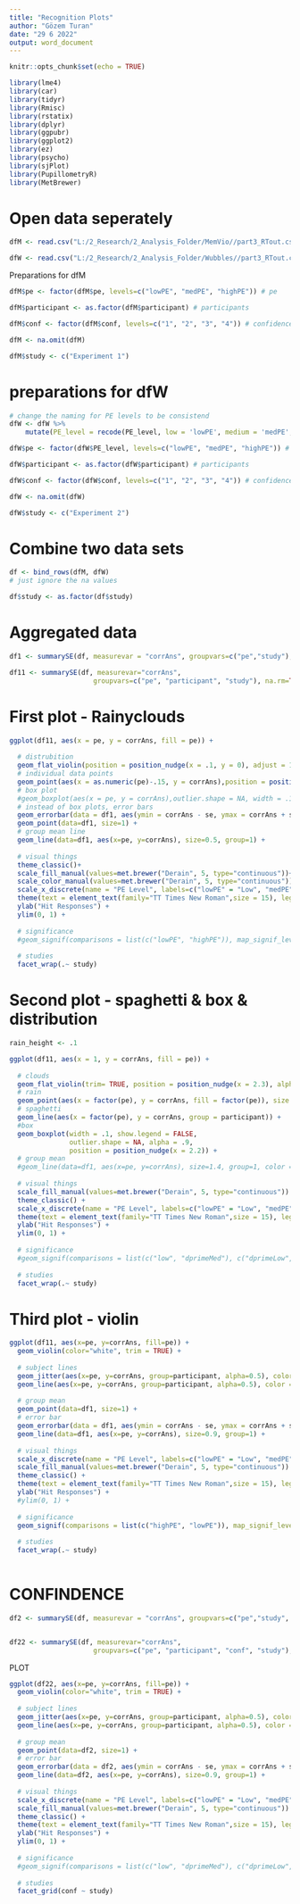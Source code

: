 ---
title: "Recognition Plots"
author: "Gözem Turan"
date: "29 6 2022"
output: word_document
---

```{r setup, include=FALSE}
knitr::opts_chunk$set(echo = TRUE)
```

```{r warning=FALSE, message=FALSE}
library(lme4) 
library(car)
library(tidyr)
library(Rmisc)
library(rstatix)
library(dplyr)
library(ggpubr)
library(ggplot2)
library(ez)
library(psycho)
library(sjPlot)
library(PupillometryR)
library(MetBrewer)

```

# Open data seperately
```{r}

dfM <- read.csv("L:/2_Research/2_Analysis_Folder/MemVio//part3_RTout.csv")

dfW <- read.csv("L:/2_Research/2_Analysis_Folder/Wubbles//part3_RTout.csv")

```

Preparations for dfM
```{r}

dfM$pe <- factor(dfM$pe, levels=c("lowPE", "medPE", "highPE")) # pe

dfM$participant <- as.factor(dfM$participant) # participants

dfM$conf <- factor(dfM$conf, levels=c("1", "2", "3", "4")) # confidence

dfM <- na.omit(dfM)

dfM$study <- c("Experiment 1")

```

# preparations for dfW
```{r}

# change the naming for PE levels to be consistend
dfW <- dfW %>%
    mutate(PE_level = recode(PE_level, low = 'lowPE', medium = 'medPE', high =  'highPE' ))

dfW$pe <- factor(dfW$PE_level, levels=c("lowPE", "medPE", "highPE")) # pe

dfW$participant <- as.factor(dfW$participant) # participants

dfW$conf <- factor(dfW$conf, levels=c("1", "2", "3", "4")) # confidence

dfW <- na.omit(dfW)

dfW$study <- c("Experiment 2")

```

# Combine two data sets
```{r}

df <- bind_rows(dfM, dfW) 
# just ignore the na values

df$study <- as.factor(df$study)

```

# Aggregated data
```{r}

df1 <- summarySE(df, measurevar = "corrAns", groupvars=c("pe","study"), na.rm = TRUE)

df11 <- summarySE(df, measurevar="corrAns", 
                     groupvars=c("pe", "participant", "study"), na.rm=TRUE)
```

# First plot - Rainyclouds
```{r}
ggplot(df11, aes(x = pe, y = corrAns, fill = pe)) +
  
  # distrubition
  geom_flat_violin(position = position_nudge(x = .1, y = 0), adjust = 1.5, trim = TRUE, color = "white") +
  # individual data points
  geom_point(aes(x = as.numeric(pe)-.15, y = corrAns),position = position_jitter(width = .05, height = 0), size = 1, shape = 20) +
  # box plot
  #geom_boxplot(aes(x = pe, y = corrAns),outlier.shape = NA, width = .1, colour = "black") +
  # instead of box plots, error bars
  geom_errorbar(data = df1, aes(ymin = corrAns - se, ymax = corrAns + se, width=0.1)) +
  geom_point(data=df1, size=1) +
  # group mean line
  geom_line(data=df1, aes(x=pe, y=corrAns), size=0.5, group=1) +
  
  # visual things
  theme_classic()+
  scale_fill_manual(values=met.brewer("Derain", 5, type="continuous"))+
  scale_color_manual(values=met.brewer("Derain", 5, type="continuous"))+
  scale_x_discrete(name = "PE Level", labels=c("lowPE" = "Low", "medPE" = "Medium", "highPE" = "High")) +
  theme(text = element_text(family="TT Times New Roman",size = 15), legend.title = element_text(size = 1), legend.text = element_text(size = 12), legend.position = "None", legend.direction = "vertical") +
  ylab("Hit Responses") +
  ylim(0, 1) +
  
  # significance
  #geom_signif(comparisons = list(c("lowPE", "highPE")), map_signif_level=TRUE, y_position = c(1.1, 1.2, 1.3)) +
  
  # studies
  facet_wrap(.~ study)

```

# Second plot - spaghetti & box & distribution
```{r}

rain_height <- .1

ggplot(df11, aes(x = 1, y = corrAns, fill = pe)) +
  
  # clouds
  geom_flat_violin(trim= TRUE, position = position_nudge(x = 2.3), alpha = .9, color = "black") +
  # rain
  geom_point(aes(x = factor(pe), y = corrAns, fill = factor(pe)), size = 2.5, shape = 21) +
  # spaghetti
  geom_line(aes(x = factor(pe), y = corrAns, group = participant)) +
  #box
  geom_boxplot(width = .1, show.legend = FALSE, 
               outlier.shape = NA, alpha = .9,
               position = position_nudge(x = 2.2)) +
  # group mean
  #geom_line(data=df1, aes(x=pe, y=corrAns), size=1.4, group=1, color = "pink") +
  
  # visual things
  scale_fill_manual(values=met.brewer("Derain", 5, type="continuous")) +
  theme_classic() +
  scale_x_discrete(name = "PE Level", labels=c("lowPE" = "Low", "medPE" = "Medium", "highPE" = "High")) + 
  theme(text = element_text(family="TT Times New Roman",size = 15), legend.title = element_text(size = 1), legend.text = element_text(size = 12), legend.position = "None", legend.direction = "vertical") +
  ylab("Hit Responses") +
  ylim(0, 1) +
  
  # significance
  #geom_signif(comparisons = list(c("low", "dprimeMed"), c("dprimeLow", "dprimeHigh"), c("dprimeMed", "dprimeHigh")), map_signif_level=TRUE) +
  
  # studies
  facet_wrap(.~ study)

```


# Third plot - violin
```{r}

ggplot(df11, aes(x=pe, y=corrAns, fill=pe)) + 
  geom_violin(color="white", trim = TRUE) +
  
  # subject lines
  geom_jitter(aes(x=pe, y=corrAns, group=participant, alpha=0.5), color = "gray50", size = 0.5, position=position_dodge(0)) + 
  geom_line(aes(x=pe, y=corrAns, group=participant, alpha=0.5), color = "gray50", position=position_dodge(0)) +
  
  # group mean
  geom_point(data=df1, size=1) + 
  # error bar
  geom_errorbar(data = df1, aes(ymin = corrAns - se, ymax = corrAns + se, width=0.1)) +
  geom_line(data=df1, aes(x=pe, y=corrAns), size=0.9, group=1) +
  
  # visual things
  scale_x_discrete(name = "PE Level", labels=c("lowPE" = "Low", "medPE" = "Medium", "highPE" = "High")) +
  scale_fill_manual(values=met.brewer("Derain", 5, type="continuous")) + 
  theme_classic() +
  theme(text = element_text(family="TT Times New Roman",size = 15), legend.title = element_text(size = 1), legend.text = element_text(size = 12), legend.position = "None", legend.direction = "vertical") +
  ylab("Hit Responses") +
  #ylim(0, 1) +
  
  # significance
  geom_signif(comparisons = list(c("highPE", "lowPE")), map_signif_level=FALSE) +
  
  # studies
  facet_wrap(.~ study)
  
```


# CONFINDENCE 
```{r}

df2 <- summarySE(df, measurevar = "corrAns", groupvars=c("pe","study", "conf"), na.rm = TRUE)


df22 <- summarySE(df, measurevar="corrAns", 
                     groupvars=c("pe", "participant", "conf", "study"), na.rm=TRUE)

```

PLOT
```{r}

ggplot(df22, aes(x=pe, y=corrAns, fill=pe)) + 
  geom_violin(color="white", trim = TRUE) +
  
  # subject lines
  geom_jitter(aes(x=pe, y=corrAns, group=participant, alpha=0.5), color = "gray50", size = 0.5, position=position_dodge(0)) + 
  geom_line(aes(x=pe, y=corrAns, group=participant, alpha=0.5), color = "gray50", position=position_dodge(0)) +
  
  # group mean
  geom_point(data=df2, size=1) + 
  # error bar
  geom_errorbar(data = df2, aes(ymin = corrAns - se, ymax = corrAns + se, width=0.1)) +
  geom_line(data=df2, aes(x=pe, y=corrAns), size=0.9, group=1) +
  
  # visual things
  scale_x_discrete(name = "PE Level", labels=c("lowPE" = "Low", "medPE" = "Medium", "highPE" = "High")) +
  scale_fill_manual(values=met.brewer("Derain", 5, type="continuous")) + 
  theme_classic() +
  theme(text = element_text(family="TT Times New Roman",size = 15), legend.title = element_text(size = 1), legend.text = element_text(size = 12), legend.position = "None", legend.direction = "vertical") +
  ylab("Hit Responses") +
  ylim(0, 1) +
  
  # significance
  #geom_signif(comparisons = list(c("low", "dprimeMed"), c("dprimeLow", "dprimeHigh"), c("dprimeMed", "dprimeHigh")), map_signif_level=TRUE) +
  
  # studies
  facet_grid(conf ~ study)
  
```
